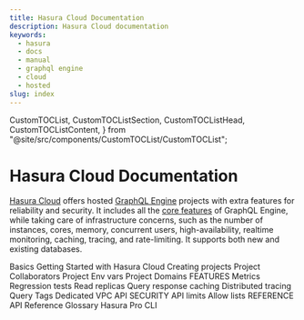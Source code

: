 ```yaml
---
title: Hasura Cloud Documentation
description: Hasura Cloud documentation
keywords:
  - hasura
  - docs
  - manual
  - graphql engine
  - cloud
  - hosted
slug: index
---
```


  CustomTOCList,
  CustomTOCListSection,
  CustomTOCListHead,
  CustomTOCListContent,
} from "@site/src/components/CustomTOCList/CustomTOCList";

# Hasura Cloud Documentation

[Hasura Cloud](https://cloud.hasura.io/signup/?pg=docs&plcmt=body&cta=hasura-cloud&tech=default) offers hosted [GraphQL Engine](https://github.com/hasura/graphql-engine) projects with extra features for reliability and security. It includes all the [core features](/graphql/core/index.mdx) of GraphQL Engine, while taking care of infrastructure concerns, such as the number of instances, cores, memory, concurrent users, high-availability, realtime monitoring, caching, tracing, and rate-limiting. It supports both new and existing databases.

<CustomTOCList>
  <CustomTOCListSection>
    <CustomTOCListHead>Basics</CustomTOCListHead>
    <CustomTOCListContent>
      <Link to="/graphql/cloud/getting-started/index">
        Getting Started with Hasura Cloud
      </Link>
      <Link to="/graphql/cloud/projects/create">Creating projects</Link>
      <Link to="/graphql/cloud/projects/collaborators">
        Project Collaborators
      </Link>
      <Link to="/graphql/cloud/projects/env-vars">Project Env vars</Link>
      <Link to="/graphql/cloud/projects/domains">Project Domains</Link>
    </CustomTOCListContent>
  </CustomTOCListSection>
  <CustomTOCListSection>
    <CustomTOCListHead>FEATURES</CustomTOCListHead>
    <CustomTOCListContent>
      <Link to="/graphql/cloud/metrics/index">Metrics</Link>
      <Link to="/graphql/cloud/regression-tests">Regression tests</Link>
      <Link to="/graphql/cloud/read-replicas">Read replicas</Link>
      <Link to="/graphql/cloud/response-caching">Query response caching</Link>
      <Link to="/graphql/cloud/tracing">Distributed tracing</Link>
      <Link to="/graphql/cloud/query-tags">Query Tags</Link>
      <Link to="/graphql/cloud/dedicated-vpc">Dedicated VPC</Link>
    </CustomTOCListContent>
  </CustomTOCListSection>
  <CustomTOCListSection>
    <CustomTOCListHead>API SECURITY</CustomTOCListHead>
    <CustomTOCListContent>
      <Link to="/graphql/cloud/security/api-limits">API limits</Link>
      <Link to="/graphql/cloud/security/allow-lists">Allow lists</Link>
    </CustomTOCListContent>
  </CustomTOCListSection>
  <CustomTOCListSection>
    <CustomTOCListHead>REFERENCE</CustomTOCListHead>
    <CustomTOCListContent>
      <Link to="/graphql/cloud/api-reference">API Reference</Link>
      <Link to="/graphql/cloud/glossary">Glossary</Link>
      <Link to="/graphql/cloud/hasurapro-cli/index">Hasura Pro CLI</Link>
    </CustomTOCListContent>
  </CustomTOCListSection>
</CustomTOCList>
